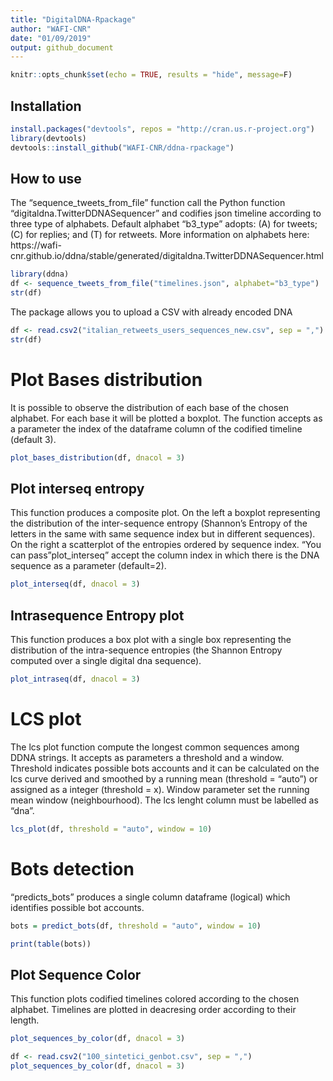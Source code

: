 ```yaml
---
title: "DigitalDNA-Rpackage"
author: "WAFI-CNR"
date: "01/09/2019"
output: github_document
---
```


```r
knitr::opts_chunk$set(echo = TRUE, results = "hide", message=F)

```

## Installation

```r
install.packages("devtools", repos = "http://cran.us.r-project.org")
library(devtools)
devtools::install_github("WAFI-CNR/ddna-rpackage")

```

## How to use

The "sequence_tweets_from_file" function call the Python function "digitaldna.TwitterDDNASequencer" and codifies json timeline according to three type of alphabets. Default alphabet "b3_type" adopts: (A) for tweets; (C) for replies; and (T) for retweets. 
More information on alphabets here: https://wafi-cnr.github.io/ddna/stable/generated/digitaldna.TwitterDDNASequencer.html

```r
library(ddna)
df <- sequence_tweets_from_file("timelines.json", alphabet="b3_type")
str(df)

```
The package allows you to upload a CSV with already encoded DNA

```r
df <- read.csv2("italian_retweets_users_sequences_new.csv", sep = ",")
str(df)
```
# Plot Bases distribution
It is possible to observe the distribution of each base of the chosen alphabet. For each base it will be plotted a boxplot. The function accepts as a parameter the index of the dataframe column of the codified timeline (default 3). 
```r

plot_bases_distribution(df, dnacol = 3)

```

## Plot interseq entropy
This function produces a composite plot. On the left a boxplot representing the distribution of the inter-sequence entropy (Shannon's Entropy of the letters in the same with same sequence index but in different sequences). On the right a scatterplot of the entropies ordered by sequence index. "You can pass"plot_interseq" accept the column index in which there is the DNA sequence as a parameter (default=2).

```r
plot_interseq(df, dnacol = 3)
```

## Intrasequence Entropy plot
This function produces a box plot with a single box representing the distribution of the intra-sequence entropies (the Shannon Entropy computed over a single digital dna sequence).

```r
plot_intraseq(df, dnacol = 3)
```

# LCS plot
The lcs plot function compute the longest common sequences among DDNA strings. It accepts as parameters a threshold and a window.
Threshold indicates possible bots accounts and it can be calculated on the lcs curve derived and smoothed by a running mean (threshold = "auto") or assigned as a integer (threshold = x).
Window parameter set the running mean window (neighbourhood).
The lcs lenght column must be labelled as "dna".
```r

lcs_plot(df, threshold = "auto", window = 10)

```

# Bots detection
"predicts_bots" produces a single column dataframe (logical) which identifies possible bot accounts.

```r

bots = predict_bots(df, threshold = "auto", window = 10)
```

```r

print(table(bots))
```


## Plot Sequence Color
This function plots codified timelines colored according to the chosen alphabet. Timelines are plotted in deacresing order according to their length.
```r

plot_sequences_by_color(df, dnacol = 3)

```


```r

df <- read.csv2("100_sintetici_genbot.csv", sep = ",")
plot_sequences_by_color(df, dnacol = 3)

```

